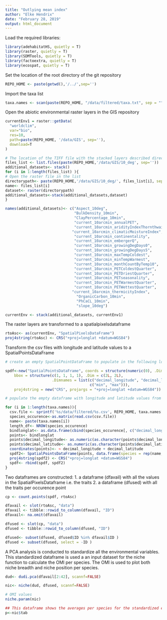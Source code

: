 ```yaml
---
title: "Outlying mean index"
author: "Elke Hendrix"
date: "February 28, 2019"
output: html_document
---
```


Load the required libraries:

```r
library(adehabitatHS, quietly = T)
library(raster, quietly = T)
library(SDMTools, quietly = T)
library(factoextra, quietly = T)
library(ecospat, quietly = T)
```

Set the location of the root directory of the git repository
```r
REPO_HOME <- paste(getwd(),'/../',sep='')
```

Import the taxa list 

```r
taxa.names <- scan(paste(REPO_HOME, "/data/filtered/taxa.txt", sep = ""), sep = "\n", what = character())
```

Open the abiotic environmental raster layers in the GIS repository

```r

currentEnv1 = raster::getData(
  "worldclim", 
  var="bio", 
  res=10, 
  path=paste(REPO_HOME, '/data/GIS', sep=''), 
  download=T
)

# The location of the TIFF file with the stacked layers described directly above
files_list <- list.files(paste(REPO_HOME,'/data/GIS/10_deg', sep=''))
additional_datasets<- stack()
for (i in 1:length(files_list) ){
# Open the raster file in the list
directorypath<- paste(REPO_HOME,'/data/GIS/10_deg/', files_list[i], sep='')
name<- files_list[i]
dataset<- raster(directorypath)
additional_datasets<-stack(additional_datasets,dataset)
}

names(additional_datasets)<- c("Aspect_10deg", 
                               "BulkDensity_10min", 
                               "ClayPercentage_10min", 
                               "current_10arcmin_annualPET", 
                               "current_10arcmin_aridityIndexThornthwaite", 
                              "current_10arcmin_climaticMoistureIndex",
                               "current_10arcmin_continentality",
                               "current_10arcmin_embergerQ",
                               "current_10arcmin_growingDegDays0", 
                               "current_10arcmin_growingDegDays5", 
                               "current_10arcmin_maxTempColdest", 
                               "current_10arcmin_minTempWarmest",
                               "current_10arcmin_monthCountByTemp10",
                               "current_10arcmin_PETColdestQuarter",
                               "current_10arcmin_PETDriestQuarter",
                               "current_10arcmin_PETseasonality",
                               "current_10arcmin_PETWarmestQuarter",
                               "current_10arcmin_PETWettestQuarter",
                              "current_10arcmin_thermicityIndex",          
                                "OrganicCarbon_10min",
                                "PhCaCL_10min", 
                                "slope_10deg")

currentEnv <- stack(additional_datasets, currentEnv1)

```

The raster layers are transformed to a spatialpixelsdataframe

```r
rtoAsc<- as(currentEnv, "SpatialPixelsDataFrame")
proj4string(rtoAsc) <- CRS("+proj=longlat +datum=WGS84")
```


Transform the csv files with longitude and latitude values to a SpatialPointsDataFrame

```r
# create an empty SpatialPointDataFrame to populate in the following loop

spdf<-new("SpatialPointsDataFrame", coords = structure(numeric(0), .Dim = c(0L, 2L),                  .Dimnames = list(NULL, c("decimal_longitude", "decimal_latitude"))),  
    bbox = structure(c(1, 1, 1, 1), .Dim = c(2L, 2L),                         
                     .Dimnames = list(c("decimal_longitude", "decimal_latitude"),
                                      c("min", "max"))),
    proj4string = new("CRS", projargs = "+proj=longlat +datum=WGS84")) 

# populate the empty dataframe with longitude and latitude values from the taxa list

for (i in 1:length(taxa.names)){
  csv.file <- sprintf('%s/data/filtered/%s.csv', REPO_HOME, taxa.names[i])
  species_occurence<-as.matrix(read.csv(csv.file))
  name<- paste(taxa.names[i])
  length_df<- NROW(species_occurence)
  bindlonglat<- as.data.frame(cbind(species_occurence[, c("decimal_longitude", "decimal_latitude")]))
  points<- bindlonglat
  points$decimal_longitude<- as.numeric(as.character(points$decimal_longitude))
  points$decimal_latitude<- as.numeric(as.character(points$decimal_latitude))
  coordinates(points)<- ~ decimal_longitude + decimal_latitude
  spdf2<- SpatialPointsDataFrame(points, data.frame(species = rep(name, length_df)), proj4string = CRS)
  proj4string(spdf2) <- CRS("+proj=longlat +datum=WGS84")
  spdf<- rbind(spdf, spdf2)
}

```

Two dataframes are constructed:
1. a dataframe (dfavail) with all the values in the SpatialPixelsDataframe i.e. the traits 
2. a dataframe (dfused) with all the traits per occurence point 

```r
cp <- count.points(spdf, rtoAsc)

dfavail <- slot(rtoAsc, "data")
dfavail <- tibble::rowid_to_column(dfavail, "ID")
dfavail<- na.omit(dfavail)

dfused <- slot(cp, "data")
dfused <- tibble::rowid_to_column(dfused, "ID")

dfused<- subset(dfused, dfused$ID %in% dfavail$ID )
dfused <- subset(dfused, select = -ID )
```

A PCA analysis is conducted to standardize all the environmental variables. This standardized dataframe is used a an input dataset for the niche function to calculate the OMI per species. The OMI is used to plot both niche breadth and niche position per species. 

```r
dud<- dudi.pca(dfavail[2:42], scannf=FALSE)
```


```r
nic<- niche(dud, dfused, scannf=FALSE)

# OMI values 
niche.param(nic)

## This dataframe shows the averages per species for the standardized environmental variables
p<-nic$tab
```
